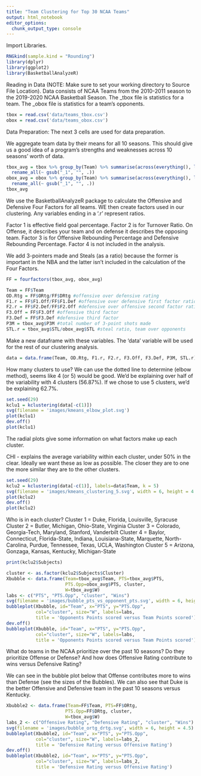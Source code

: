 ```yaml
---
title: "Team Clustering for Top 30 NCAA Teams"
output: html_notebook
editor_options: 
  chunk_output_type: console
---
```


Import Libraries.

```r
RNGkind(sample.kind = "Rounding")
library(dplyr)
library(ggplot2)
library(BasketballAnalyzeR)
```

Reading in Data (NOTE: Make sure to set your working directory to Source File Location).
Data consists of NCAA Teams from the 2010-2011 season to the 2019-2020 NCAA Basketball Season.
The _tbox file is statistics for a team.
The _obox file is statistics for a team's opponents.

```r
tbox = read.csv('data/teams_tbox.csv')
obox = read.csv('data/teams_obox.csv')
```

Data Preparation: The next 3 cells are used for data preparation.

We aggregate team data by their means for all 10 seasons. This should give us a good idea of a program's strengths and weaknesses across 10 seasons' worth of data.

```r
tbox_avg = tbox %>% group_by(Team) %>% summarise(across(everything(), list(mean))) %>% 
  rename_all(~ gsub("_1", "", .))
obox_avg = obox %>% group_by(Team) %>% summarise(across(everything(), list(mean))) %>%
  rename_all(~ gsub("_1", "", .))
tbox_avg
```

We use the BasketballAnalyzeR package to calculate the Offensive and Defensive Four Factors for all teams. WE then create factors used in our clustering. Any variables ending in a '.r' represent ratios.

Factor 1 is effective field goal percentage.
Factor 2 is for Turnover Ratio. On Offense, it describes your team and on defense it describes the opposing team.
Factor 3 is for Offensive Rebounding Percentage and Defensive Rebounding Percentage.
Factor 4 is not included in the analysis.

We add 3-pointers made and Steals (as a ratio) because the former is important in the NBA and the latter isn't included in the calculation of the Four Factors.


```r
FF = fourfactors(tbox_avg, obox_avg)

Team = FF$Team
OD.Rtg = FF$ORtg/FF$DRtg #offensive over defensive rating
F1.r = FF$F1.Off/FF$F1.Def #offensive over defensive first factor ratio
F2.r = FF$F2.Def/FF$F2.Off #defensive over offensive second factor ratio
F3.Off = FF$F3.Off #offensive third factor
F3.Def = FF$F3.Def #defensive third factor 
P3M = tbox_avg$P3M #total number of 3-point shots made
STL.r = tbox_avg$STL/obox_avg$STL #steal ratio, team over opponents
```

Make a new dataframe with these variables. The 'data' variable will be used for the rest of our clustering analysis.

```r
data = data.frame(Team, OD.Rtg, F1.r, F2.r, F3.Off, F3.Def, P3M, STL.r)
```

How many clusters to use? 
We can use the dotted line to determine (elbow method), seems like 4 (or 5) would be good. We'd be explaining over half of the variability with 4 clusters (56.87%). If we chose to use 5 clusters, we'd be explaining 62.7%. 

```r
set.seed(29)
kclu1 = kclustering(data[-c(1)])
svg(filename = 'images/kmeans_elbow_plot.svg')
plot(kclu1)
dev.off()
plot(kclu1)
```

The radial plots give some information on what factors make up each cluster. 

CHI - explains the average variability within each cluster, under 50% in the clear. Ideally we want these as low as possible. The closer they are to one the more similar they are to the other clusters. 

```r
set.seed(29)
kclu2 = kclustering(data[-c(1)], labels=data$Team, k = 5)
svg(filename = 'images/kmeans_clustering_5.svg', width = 6, height = 4.5)
plot(kclu2)
dev.off()
plot(kclu2)
```

Who is in each cluster? 
Cluster 1 = Duke, Florida, Louisville, Syracuse
Cluster 2 = Butler, Michigan, Ohio-State, Virginia
Cluster 3 = Colorado, Georgia-Tech, Maryland, Stanford, Vanderbilt
Cluster 4 = Baylor, Connecticut, Florida-State, Indiana, Louisiana-State, Marquette, North-Carolina, Purdue,
            Tennessee, Texas, UCLA, Washington
Cluster 5 = Arizona, Gonzaga, Kansas, Kentucky, Michigan-State

```r
print(kclu2$Subjects)
```



```r
cluster <- as.factor(kclu2$Subjects$Cluster)
Xbubble <- data.frame(Team=tbox_avg$Team, PTS=tbox_avg$PTS,
                      PTS.Opp=obox_avg$PTS, cluster,
                      W=tbox_avg$W)
labs <- c("PTS", "PTS.Opp", "cluster", "Wins")
svg(filename = 'images/bubble_pts_vs_opponent_pts.svg', width = 6, height = 4.5)
bubbleplot(Xbubble, id="Team", x="PTS", y="PTS.Opp",
           col="cluster", size="W", labels=labs,
           title = 'Opponents Points scored versus Team Points scored')
dev.off()
bubbleplot(Xbubble, id="Team", x="PTS", y="PTS.Opp",
           col="cluster", size="W", labels=labs,
           title = 'Opponents Points scored versus Team Points scored')
```
What do teams in the NCAA prioritize over the past 10 seasons? Do they prioritize Offense or Defense? And how does Offensive Rating contribute to wins versus Defensive Rating?

We can see in the bubble plot below that Offense contributes more to wins than Defense (see the sizes of the Bubbles). We can also see that Duke is the better Offensive and Defensive team in the past 10 seasons versus Kentucky.

```r
Xbubble2 <- data.frame(Team=FF$Team, PTS=FF$ORtg,
                      PTS.Opp=FF$DRtg, cluster,
                      W=tbox_avg$W)
labs_2 <- c("Offensive Rating", "Defensive Rating", "cluster", "Wins")
svg(filename = 'images/bubble_ortg_drtg.svg', width = 6, height = 4.5)
bubbleplot(Xbubble2, id="Team", x="PTS", y="PTS.Opp",
           col="cluster", size="W", labels=labs_2, 
           title = 'Defensive Rating versus Offensive Rating')
dev.off()
bubbleplot(Xbubble2, id="Team", x="PTS", y="PTS.Opp",
           col="cluster", size="W", labels=labs_2, 
           title = 'Defensive Rating versus Offensive Rating')
```
